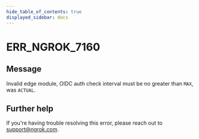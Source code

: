 ```yaml
---
hide_table_of_contents: true
displayed_sidebar: docs
---
```



# ERR_NGROK_7160

## Message

Invalid edge module, OIDC auth check interval must be no greater than `MAX`, was `ACTUAL`.

<ErrorDetails error="err_ngrok_7160" />

## Further help

If you're having trouble resolving this error, please reach out to [support@ngrok.com](mailto:support@ngrok.com?subject=Help%20with%20ERR_NGROK_7160).
